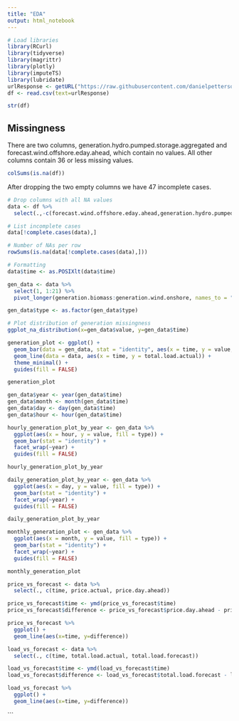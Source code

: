 ```yaml
---
title: "EDA"
output: html_notebook
---
```




```r
# Load libraries
library(RCurl)
library(tidyverse)
library(magrittr)
library(plotly)
library(imputeTS)
library(lubridate)
urlResponse <- getURL("https://raw.githubusercontent.com/danielpetterson/DATA471-Time-Series/main/Data/energy_dataset.csv")
df <- read.csv(text=urlResponse)
```

```r
str(df)
```

## Missingness

There are two columns, generation.hydro.pumped.storage.aggregated and forecast.wind.offshore.eday.ahead, which contain no values. All other columns contain 36 or less missing values.
```r
colSums(is.na(df))
```
After dropping the two empty columns we have 47 incomplete cases. 
```r
# Drop columns with all NA values
data <- df %>%
  select(.,-c(forecast.wind.offshore.eday.ahead,generation.hydro.pumped.storage.aggregated))

# List incomplete cases
data[!complete.cases(data),]
```



```r
# Number of NAs per row
rowSums(is.na(data[!complete.cases(data),]))
```


```r
# Formatting
data$time <- as.POSIXlt(data$time)

gen_data <- data %>%
  select(1, 1:21) %>%
  pivot_longer(generation.biomass:generation.wind.onshore, names_to = "type")

gen_data$type <- as.factor(gen_data$type)

# Plot distribution of generation missingness 
ggplot_na_distribution(x=gen_data$value, y=gen_data$time)
```


```r


generation_plot <- ggplot() +
  geom_bar(data = gen_data, stat = "identity", aes(x = time, y = value, fill = type)) +
  geom_line(data = data, aes(x = time, y = total.load.actual)) +
  theme_minimal() +
  guides(fill = FALSE) 

generation_plot
```

```r
gen_data$year <- year(gen_data$time)
gen_data$month <- month(gen_data$time)
gen_data$day <- day(gen_data$time)
gen_data$hour <- hour(gen_data$time)

hourly_generation_plot_by_year <- gen_data %>%
  ggplot(aes(x = hour, y = value, fill = type)) +
  geom_bar(stat = "identity") +
  facet_wrap(~year) +
  guides(fill = FALSE) 

hourly_generation_plot_by_year
```

```r
daily_generation_plot_by_year <- gen_data %>%
  ggplot(aes(x = day, y = value, fill = type)) +
  geom_bar(stat = "identity") +
  facet_wrap(~year) +
  guides(fill = FALSE) 

daily_generation_plot_by_year
```

```r
monthly_generation_plot <- gen_data %>%
  ggplot(aes(x = month, y = value, fill = type)) +
  geom_bar(stat = "identity") +
  facet_wrap(~year) +
  guides(fill = FALSE) 

monthly_generation_plot
```




```r
price_vs_forecast <- data %>%
  select(., c(time, price.actual, price.day.ahead)) 

price_vs_forecast$time <- ymd(price_vs_forecast$time)
price_vs_forecast$difference <- price_vs_forecast$price.day.ahead - price_vs_forecast$price.actual

price_vs_forecast %>%
  ggplot() +
  geom_line(aes(x=time, y=difference))
```
```r
load_vs_forecast <- data %>%
  select(., c(time, total.load.actual, total.load.forecast))

load_vs_forecast$time <- ymd(load_vs_forecast$time)
load_vs_forecast$difference <- load_vs_forecast$total.load.forecast - load_vs_forecast$total.load.actual

load_vs_forecast %>%
  ggplot() +
  geom_line(aes(x=time, y=difference))
```
```

